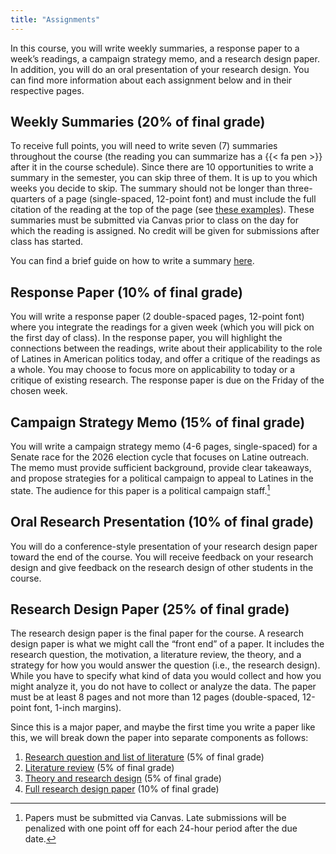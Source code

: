 ```yaml
---
title: "Assignments"
---
```


In this course, you will write weekly summaries, a response paper to a week's readings, a campaign strategy memo, and a research design paper. In addition, you will do an oral presentation of your research design. You can find more information about each assignment below and in their respective pages.


## Weekly Summaries (20% of final grade)

To receive full points, you will need to write seven (7) summaries throughout the course (the reading you can summarize has a {{< fa pen >}} after it in the course schedule). Since there are 10 opportunities to write a summary in the semester, you can skip three of them. It is up to you which weeks you decide to skip. The summary should not be longer than three-quarters of a page (single-spaced, 12-point font) and must include the full citation of the reading at the top of the page (see [these examples](../resource/summaries.html)). These summaries must be submitted via Canvas prior to class on the day for which the reading is assigned. No credit will be given for submissions after class has started.

You can find a brief guide on how to write a summary [here](../resource/summaries.qmd).


## Response Paper (10% of final grade)

You will write a response paper (2 double-spaced pages, 12-point font) where you integrate the readings for a given week (which you will pick on the first day of class). In the response paper, you will highlight the connections between the readings, write about their applicability to the role of Latines in American politics today, and offer a critique of the readings as a whole. You may choose to focus more on applicability to today or a critique of existing research. The response paper is due on the Friday of the chosen week.



## Campaign Strategy Memo (15% of final grade)

You will write a campaign strategy memo (4-6 pages, single-spaced) for a Senate race for the 2026 election cycle that focuses on Latine outreach. The memo must provide sufficient background, provide clear takeaways, and propose strategies for a political campaign to appeal to Latines in the state. The audience for this paper is a political campaign staff.^[Papers must be submitted via Canvas. Late submissions will be penalized with one point off for each 24-hour period after the due date.]


## Oral Research Presentation (10% of final grade)

You will do a conference-style presentation of your research design paper toward the end of the course. You will receive feedback on your research design and give feedback on the research design of other students in the course.


## Research Design Paper (25% of final grade)

The research design paper is the final paper for the course. A research design paper is what we might call the "front end" of a paper. It includes the research question, the motivation, a literature review, the theory, and a strategy for how you would answer the question (i.e., the research design). While you have to specify what kind of data you would collect and how you might analyze it, you do not have to collect or analyze the data. The paper must be at least 8 pages and not more than 12 pages (double-spaced, 12-point font, 1-inch margins).

Since this is a major paper, and maybe the first time you write a paper like this, we will break down the paper into separate components as follows:

1. [Research question and list of literature](research-question.qmd) (5% of final grade)
2. [Literature review](literature-review.qmd) (5% of final grade)
3. [Theory and research design](research-design.qmd) (5% of final grade)
4. [Full research design paper](final-paper.qmd) (10% of final grade)

